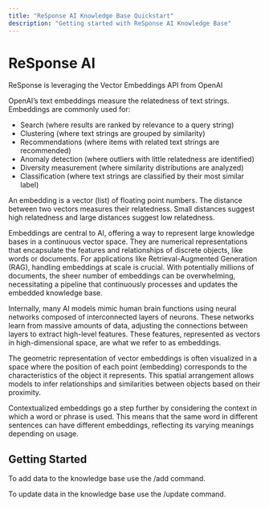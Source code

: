 ```yaml
---
title: "ReSponse AI Knowledge Base Quickstart"
description: "Getting started with ReSponse AI Knowledge Base"
---
```


# ReSponse AI

ReSponse is leveraging the Vector Embeddings API from OpenAI

OpenAI’s text embeddings measure the relatedness of text strings. Embeddings are commonly used for:

- Search (where results are ranked by relevance to a query string)
- Clustering (where text strings are grouped by similarity)
- Recommendations (where items with related text strings are recommended)
- Anomaly detection (where outliers with little relatedness are identified)
- Diversity measurement (where similarity distributions are analyzed)
- Classification (where text strings are classified by their most similar label)

An embedding is a vector (list) of floating point numbers. The distance between two vectors measures their relatedness. Small distances suggest high relatedness and large distances suggest low relatedness.

Embeddings are central to AI, offering a way to represent large knowledge bases in a continuous vector space. They are numerical representations that encapsulate the features and relationships of discrete objects, like words or documents. For applications like Retrieval-Augmented Generation (RAG), handling embeddings at scale is crucial. With potentially millions of documents, the sheer number of embeddings can be overwhelming, necessitating a pipeline that continuously processes and updates the embedded knowledge base.

Internally, many AI models mimic human brain functions using neural networks composed of interconnected layers of neurons. These networks learn from massive amounts of data, adjusting the connections between layers to extract high-level features. These features, represented as vectors in high-dimensional space, are what we refer to as embeddings.

The geometric representation of vector embeddings is often visualized in a space where the position of each point (embedding) corresponds to the characteristics of the object it represents. This spatial arrangement allows models to infer relationships and similarities between objects based on their proximity.

Contextualized embeddings go a step further by considering the context in which a word or phrase is used. This means that the same word in different sentences can have different embeddings, reflecting its varying meanings depending on usage.

## Getting Started

To add data to the knowledge base use the /add command.

To update data in the knowledge base use the /update command.


